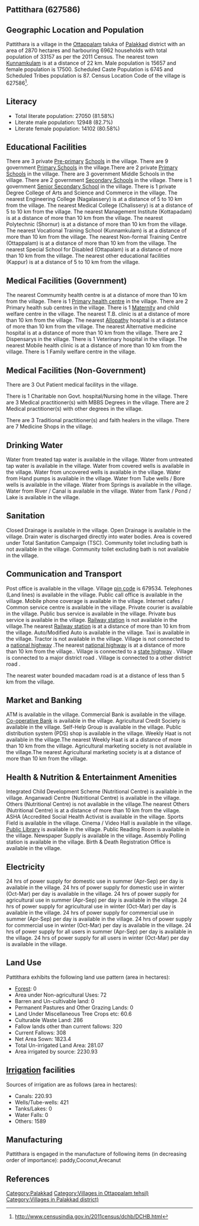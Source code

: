 {{Infobox settlement
| name=Pattithara
| native_name=
| native_name_lang=
| other_name=
| nickname=
| settlement_type=Village
| image_skyline=
| image_alt=
| image_caption=
| pushpin_map=India Kerala
| pushpin_label_position=right
| pushpin_map_alt=
| pushpin_map_caption=Location in Kerala, India
| latd=
| latm=
| lats=
| latNS=
| longd=
| longm=
| longs=
| longEW=
| coordinates_display=inline,title
| subdivision_type=Country
| subdivision_name={{flag|India}}
| subdivision_type1=[[States and territories of India|State]]
| subdivision_name1=Kerala 
| subdivision_type2=[[List of districts of India|District]]
| subdivision_name2=Palakkad
| subdivision_type3=Tahsil
| subdivision_name3=Ottappalam
| website=
| established_title=<!-- Established -->
| established_date=
| founder=
| named_for=
| government_type=
| governing_body=
| unit_pref=Metric=
| area_footnotes=
| area_rank=
| area_total_km2=28.70
| elevation_footnotes=
| elevation_m=
| population_total=33157
| population_as_of=2011
| population_rank=
| population_density_km2=1155
| population_demonym=
| population_footnotes=
| demographics_type1=Languages
| demographics1_title1=Official
| demographics1_info1=[[Malayalam language|Malayalam]]
| timezone1=[[Indian Standard Time|IST]]
| utc_offset1==+5:30
| postal_code_type=[[Postal Index Number|PIN]]
| postal_code=679534
| area_code_type=Telephone code
| area_code=
| registration_plate=
| blank1_name_sec1=Nearest city
| blank1_info_sec1=[[Kunnamkulam]]
| blank2_name_sec1=[[Human sex ratio|Sex ratio]]
| blank2_info_sec1=1117 [[male|♂]]/[[female|♀]]
| blank3_name_sec1=Literacy
| blank3_info_sec1=81.58%
| blank1_name_sec2=[[2011 Census of India|2011 census]] code
| blank1_info_sec2=627586
| footnotes=
}}

== Pattithara (627586) ==

== Geographic Location and Population ==

Pattithara is a village in the [[Ottappalam]] taluka of [[Palakkad]] district with an area of 2870 hectares and harbouring 6962 households with total population of 33157 as per the 2011 Census. The nearest town [[Kunnamkulam]] is at a distance of 22 km. Male population is 15657 and female population is 17500. Scheduled Caste Population is 6745 and Scheduled Tribes population is 87. Census Location Code of the village is 627586<ref>http://www.censusindia.gov.in/2011census/dchb/DCHB.html</ref>.


== Literacy ==  
* Total literate population: 27050 (81.58%)
* Literate male population: 12948 (82.7%)
* Literate female population: 14102 (80.58%)


== Educational Facilities ==  
There are 3 private [[Pre-primary]] [[School]]s in the village.
There are 9 government [[Primary School]]s in the village.There are 2 private [[Primary School]]s in the village.
There are 3 government Middle Schools in the village.
There are 2 government [[Secondary School]]s in the village.
There is 1 government [[Senior Secondary School]] in the village.
There is 1 private Degree College of Arts and Science and Commerce in the village.
The nearest Engineering College (Nagalassery) is at a distance of 5 to 10 km from the village.
The nearest Medical College (Chalissery) is at a distance of 5 to 10 km from the village.
The nearest Management Institute (Kottapadam) is at a distance of more than 10 km from the village.
The nearest Polytechnic (Shornur) is at a distance of more than 10 km from the village.
The nearest Vocational Training School (Kunnamkulam) is at a distance of more than 10 km from the village.
The nearest Non-formal Training Centre (Ottappalam) is at a distance of more than 10 km from the village.
The nearest Special School for Disabled (Ottapalam) is at a distance of more than 10 km from the village.
The nearest other educational facilities (Kappur) is at a distance of 5 to 10 km from the village.


== Medical Facilities (Government) ==
The nearest Commumity health centre is at a distance of more than 10 km from the village.
There is 1 [[Primary health centre]] in the village.
There are 2 Primary health sub centres in the village.
There is 1 [[Maternity]] and child welfare centre in the village.
The nearest T.B. clinic is at a distance of more than 10 km from the village.
The nearest [[Allopathy]] hospital is at a distance of more than 10 km from the village.
The nearest Alternative medicine hospital is at a distance of more than 10 km from the village.
There are 2 Dispensarys in the village.
There is 1 Veterinary hospital in the village.
The nearest Mobile health clinic is at a distance of more than 10 km from the village.
There is 1 Family welfare centre in the village.


== Medical Facilities (Non-Government) ==
There are 3 Out Patient medical facilitys in the village.

There is 1 Charitable non Govt. hospital/Nursing home in the village.
There are 3 Medical practitioner(s) with MBBS Degrees in the village.
There are 2 Medical practitioner(s) with other degrees in the village.

There are 3 Traditional practitioner(s) and faith healers in the village.
There are 7 Medicine Shops in the village.



== Drinking Water ==
Water from treated tap water is available in the village.
Water from untreated tap water is available in the village.
Water from covered wells is available in the village.
Water from uncovered wells is available in the village.
Water from Hand pumps is available in the village.
Water from Tube wells / Bore wells is available in the village.
Water from Springs is available in the village.
Water from River / Canal is available in the village.
Water from Tank / Pond / Lake is available in the village.


== Sanitation ==
Closed Drainage is available in the village.
Open Drainage is available in the village.
Drain water is discharged directly into water bodies.
Area is covered under Total Sanitation Campaign (TSC).
Community toilet including bath is not available in the village.
Community toilet excluding bath is not available in the village.


== Communication and Transport ==
Post office is available in the village.
Village [[pin code]] is 679534.
Telephones (Land lines) is available in the village.
Public call office is available in the village.
Mobile phone coverage is available in the village.
Internet cafes / Common service centre is available in the village.
Private courier is available in the village.
Public bus service is available in the village.
Private bus service is available in the village.
[[Railway station]] is not available in the village.The nearest [[Railway station]] is at a distance of more than 10 km from the village.
Auto/Modified Auto is available in the village.
Taxi is available in the village.
Tractor is not available in the village.
Village is not connected to a [[national highway]] .The nearest [[national highway]] is at a distance of more than 10 km from the village..
Village is connected to a [[state highway]]  .
Village is connected to a major district road    .
Village is connected to a other district road  .


The nearest water bounded macadam road is at a distance of less than 5 km from the village.




== Market and Banking ==
ATM is available in the village.
Commercial Bank is available in the village.
[[Co-operative Bank]] is available in the village.
Agricultural Credit Society is available in the village.
Self-Help Group is available in the village.
Public distribution system (PDS) shop is available in the village.
Weekly Haat is not available in the village.The nearest Weekly Haat is at a distance of more than 10 km from the village.
Agricultural marketing society is not available in the village.The nearest Agricultural marketing society is at a distance of more than 10 km from the village.


== Health & Nutrition & Entertainment Amenities ==
Integrated Child Development Scheme (Nutritional Centre) is available in the village.
Anganwadi Centre (Nutritional Centre) is available in the village.
Others (Nutritional Centre) is not available in the village.The nearest Others (Nutritional Centre) is at a distance of more than 10 km from the village.
ASHA (Accredited Social Health Activist is available in the village.
Sports Field is available in the village.
Cinema / Video Hall is available in the village.
[[Public Library]] is available in the village.
Public Reading Room is available in the village.
Newspaper Supply is available in the village.
Assembly Polling station is available in the village.
Birth & Death Registration Office is available in the village.


== Electricity ==
24 hrs of power supply for domestic use in summer (Apr-Sep) per day is available in the village.
24 hrs of power supply for domestic use in winter (Oct-Mar) per day is available in the village.
24 hrs of power supply for agricultural use in summer (Apr-Sep) per day is available in the village.
24 hrs of power supply for agricultural use in winter (Oct-Mar) per day is available in the village.
24 hrs of power supply for commercial use in summer (Apr-Sep) per day is available in the village.
24 hrs of power supply for commercial use in winter (Oct-Mar) per day is available in the village.
24 hrs of power supply for all users in summer (Apr-Sep) per day is available in the village.
24 hrs of power supply for all users in winter (Oct-Mar) per day is available in the village.


== Land Use ==
Pattithara exhibits the following land use pattern (area in hectares):
* [[Forest]]: 0
* Area under Non-agricultural Uses: 72
* Barren and Un-cultivable land: 0
* Permanent Pastures and Other Grazing Lands: 0
* Land Under Miscellaneous Tree Crops etc: 60.6
* Culturable Waste Land: 286
* Fallow lands other than current fallows: 320
* Current Fallows: 308
* Net Area Sown: 1823.4
* Total Un-irrigated Land Area: 281.07
* Area irrigated by source: 2230.93


== [[Irrigation]] facilities ==
Sources of irrigation are as follows (area in hectares):
* Canals: 220.93
* Wells/Tube-wells: 421
* Tanks/Lakes: 0
* Water Falls: 0
* Others: 1589


== Manufacturing ==
Pattithara is engaged in the manufacture of following items (in decreasing order of importance):  paddy,Coconut,Arecanut


[[Category:Palakkad]]
[[Category:Villages in Ottappalam tehsil)]]
[[Category:Villages in Palakkad district)]]


== References ==
{{Reflist}}


